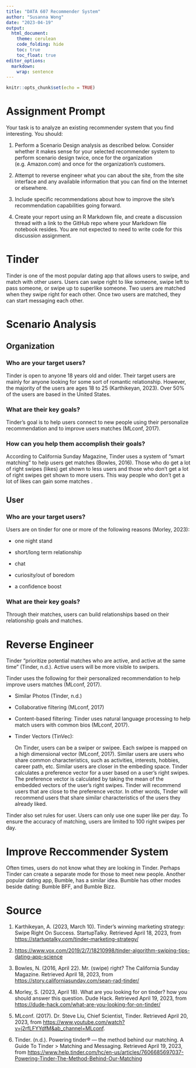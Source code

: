 ```yaml
---
title: "DATA 607 Recommender System"
author: "Susanna Wong"
date: "2023-04-19"
output:
  html_document:
    theme: cerulean
    code_folding: hide
    toc: true
    toc_float: true
editor_options: 
  markdown: 
    wrap: sentence
---
```


```r
knitr::opts_chunk$set(echo = TRUE)
```

# Assignment Prompt

Your task is to analyze an existing recommender system that you find interesting.
You should:

1.  Perform a Scenario Design analysis as described below.
    Consider whether it makes sense for your selected recommender system to perform scenario design twice, once for the organization (e.g. Amazon.com) and once for the organization's customers.

2.  Attempt to reverse engineer what you can about the site, from the site interface and any available information that you can find on the Internet or elsewhere.

3.  Include specific recommendations about how to improve the site's recommendation capabilities going forward.

4.  Create your report using an R Markdown file, and create a discussion thread with a link to the GitHub repo where your Markdown file notebook resides.
    You are not expected to need to write code for this discussion assignment.

# Tinder

Tinder is one of the most popular dating app that allows users to swipe, and match with other users.
Users can swipe right to like someone, swipe left to pass someone, or swipe up to superlike someone.
Two users are matched when they swipe right for each other.
Once two users are matched, they can start messaging each other.

# Scenario Analysis {.tabset}

## Organization {.tabset}

### Who are your target users?

Tinder is open to anyone 18 years old and older.
Their target users are mainly for anyone looking for some sort of romantic relationship.
However, the majority of the users are ages 18 to 25 (Karthikeyan, 2023).
Over 50% of the users are based in the United States.

### What are their key goals?

Tinder's goal is to help users connect to new people using their personalize recommendation and to improve users matches (MLconf, 2017).

### How can you help them accomplish their goals?

According to California Sunday Magazine, Tinder uses a system of "smart matching" to help users get matches (Bowles, 2016).
Those who do get a lot of right swipes (likes) get shown to less users and those who don't get a lot of right swipes get shown to more users.
This way people who don't get a lot of likes can gain some matches .

## User {.tabset}

### Who are your target users?

Users are on tinder for one or more of the following reasons (Morley, 2023):

-   one night stand

-   short/long term relationship

-   chat

-   curiosity/out of boredom

-   a confidence boost

### What are their key goals?

Through their matches, users can build relationships based on their relationship goals and matches.

# Reverse Engineer

Tinder "prioritize potential matches who are active, and active at the same time" (Tinder, n.d.).
Active users will be more visible to swipers.

Tinder uses the following for their personalized recommendation to help improve users matches (MLconf, 2017).

-   Similar Photos (Tinder, n.d.)

-   Collaborative filtering (MLconf, 2017)

-   Content-based filtering: Tinder uses natural language processing to help match users with common bios (MLconf, 2017).\

-   Tinder Vectors (TinVec):

    On Tinder, users can be a swiper or swipee. Each swipee is mapped on a high dimensional vector (MLconf, 2017). Similar users are users who share common characteristics, such as activities, interests, hobbies, career path, etc. Similar users are closer in the embeding space. Tinder calculates a preference vector for a user based on a user's right swipes. The preference vector is calculated by taking the mean of the embedded vectors of the user's right swipes. Tinder will recommend users that are close to the preference vector. In other words, Tinder will recommend users that share similar characteristics of the users they already liked.

Tinder also set rules for user. Users can only use one super like per day. To ensure the accuracy of matching, users are limited to 100 right swipes per day. 

# Improve Reccommender System

Often times, users do not know what they are looking in Tinder.
Perhaps Tinder can create a separate mode for those to meet new people.
Another popular dating app, Bumble, has a similar idea.
Bumble has other modes beside dating: Bumble BFF, and Bumble Bizz.

# Source

1.  Karthikeyan, A.
    (2023, March 10).
    Tinder's winning marketing strategy: Swipe Right On Success.
    StartupTalky.
    Retrieved April 18, 2023, from <https://startuptalky.com/tinder-marketing-strategy/>

2.  <https://www.vox.com/2019/2/7/18210998/tinder-algorithm-swiping-tips-dating-app-science>

3.  Bowles, N.
    (2016, April 22).
    Mr. (swipe) right?
    The California Sunday Magazine.
    Retrieved April 18, 2023, from <https://story.californiasunday.com/sean-rad-tinder/>

4.  Morley, S.
    (2023, April 18).
    What are you looking for on tinder?
    how you should answer this question.
    Dude Hack.
    Retrieved April 19, 2023, from <https://dude-hack.com/what-are-you-looking-for-on-tinder/>

5.  MLconf.
    (2017).
    Dr. Steve Liu, Chief Scientist, Tinder.
    Retrieved April 20, 2023, from <https://www.youtube.com/watch?v=j2rfLFYYdfM&ab_channel=MLconf>.

6.  Tinder.
    (n.d.).
    Powering tinder® --- the method behind our matching.
    A Guide To Tinder \> Matching and Messaging.
    Retrieved April 19, 2023, from <https://www.help.tinder.com/hc/en-us/articles/7606685697037-Powering-Tinder-The-Method-Behind-Our-Matching>
